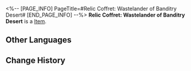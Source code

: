 <%-- [PAGE_INFO]
PageTitle=#Relic Coffret: Wastelander of Banditry Desert#
[END_PAGE_INFO] --%>
{{Item Infobox
|title       = Relic Coffret: Wastelander of Banditry Desert
|id          = 71011
|image       = Item Relic Coffret- Wastelander of Banditry Desert.png
|type        = 
|invCategory = Valuables
|rarity      = 5
|effect      = A device used to collect and restore the Lightdust in the Fragmentum to its original form. Use this to obtain a random 5-star relic from the Wastelander of Banditry Desert set.
|description = You never know what's in the box until you open it.
}}
{{Description|1=''"So it's essentially like buying a lottery ticket?"}}
'''Relic Coffret: Wastelander of Banditry Desert''' is a [[Item]].

==Other Languages==
{{Other Languages
|en   = Relic Coffret: Wastelander of Banditry Desert
|zhs  = 遗器铸盒：盗匪荒漠的废土客
|zht  = 遺器鑄盒：盜匪荒漠的廢土客
|ja   = 遺物ボックス：荒地で盗みを働く廃土客
|ko   = 유물 주조함: 황무지의 도적, 황야인
|es   = Cofre de artefactos: Habitante del yermo de los bandidos
|fr   = Coffret à relique : Ferrailleur du désert des bandits
|ru   = Сундук с Реликвиями: Головорез бандитской пустыни
|th   = กล่องรีลิกส์: Wastelander of Banditry Desert
|vi   = Hộp Đúc Di Vật: Kẻ Hoang Dã Sa Mạc
|de   = Reliktkästchen: Ödländer aus der Räuberwüste
|id   = Relic Coffret: Wastelander of Banditry Desert
|pt   = Cofre de Relíquia: Andarilho do Deserto da Bandidagem
}}

==Change History==
{{Change History|2.0}}